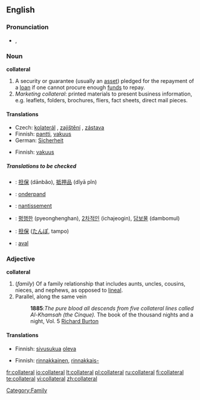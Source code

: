 ==English==
{{wikipedia}}
===Pronunciation===
*{{IPA|/kəˈlætəɹəl/}}, {{SAMPA|/k@"l{t@r@l/}}

===Noun===
'''collateral'''

# A security or guarantee (usually an [[asset]]) pledged for the repayment of a [[loan]] if one cannot procure enough [[fund]]s to repay.
# ''Marketing collateral'': printed materials to present business information, e.g. leaflets, folders, brochures, fliers, fact sheets, direct mail pieces.

====Translations====
{{trans-top|security or guarantee}}
*Czech: [[kolaterál]] {{m}}, [[zajištění]] {{n}}, [[zástava]] {{f}}
*Finnish: [[pantti]], [[vakuus]]
*German: [[Sicherheit]] {{f}}
{{trans-mid}}
{{trans-bottom}}

{{trans-top|printed materials to present business information}}
*Finnish: [[vakuus]]
{{trans-mid}}
{{trans-bottom}}

=====Translations to be checked=====
{{checktrans}}
{{top}}
*{{ttbc|Chinese}}: [[担保]] (dānbǎo), [[抵押品]] (dǐyā pǐn)
*{{ttbc|Dutch}}: [[onderpand]] {{n}}
*{{ttbc|French}}: [[nantissement]] {{m}}
{{mid}}
*{{ttbc|Korean}}: [[평행한]] (pyeonghenghan), [[2차적인]] (ichajeogin), [[담보물]] (dambomul)
*{{ttbc|Japanese}}: [[担保]] ([[たんぽ]], tampo)
*{{ttbc|Spanish}}: [[aval]]
{{bottom}}

===Adjective===
'''collateral'''

# (''family'') Of a family relationship that includes aunts, uncles, cousins, nieces, and nephews, as opposed to [[lineal]].
# Parallel, along the same vein
#:'''1885''':''The pure blood all descends from five collateral lines called Al-Khamsah (the Cinque).'' The book of the thousand nights and a night, Vol. 5 [[w:Richard Francis Burton|Richard Burton]]

====Translations====
{{trans-top|Of a family relationship that includes aunts, uncles, cousins, nieces, and nephews}}
*Finnish: [[sivusuku]]a [[oleva]]
{{trans-mid}}
{{trans-bottom}}

{{trans-top|Parallel, along the same vein}}
*Finnish: [[rinnakkainen]], [[rinnakkais-]]
{{trans-mid}}
{{trans-bottom}}

[[Category:Family]]

[[fr:collateral]]
[[io:collateral]]
[[lt:collateral]]
[[pl:collateral]]
[[ru:collateral]]
[[fi:collateral]]
[[te:collateral]]
[[vi:collateral]]
[[zh:collateral]]